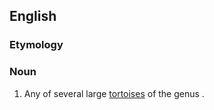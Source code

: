 {{also|Geochelone}}
==English==
{{rfi}}
{{wikipedia}}
{{wikispecies}}

===Etymology===
{{rfe}}
===Noun===
{{en-noun}}

# Any of several large [[tortoise]]s of the genus {{taxlink|Geochelone|genus}}.